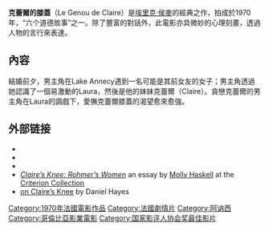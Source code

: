 '''克蕾爾的膝蓋'''（Le Genou de Claire）是[[埃里克·侯麥|埃里克·侯麥]]的經典之作，拍成於1970年，“六个道德故事”之一。除了豐富的對話外，此電影亦具微妙的心理刻畫，透過人物的言行來表達。

== 內容 ==
結婚前夕，男主角在Lake Annecy遇到一名可能是其前女友的女子；男主角透過她認識了一個易激動的Laura，然後是他的妹妹克蕾爾（Claire）。貪戀克蕾爾的男主角在Laura的調戲下，愛撫克蕾爾膝蓋的渴望愈來愈強。

== 外部链接 ==
* {{IMDb title|0065772}}
* {{Rotten Tomatoes|claires_knee}}
* {{Amg movie|9792}}
*[https://www.criterion.com/current/posts/438-claire-s-knee-rohmer-s-women ''Claire’s Knee: Rohmer’s Women''] {{Wayback|url=https://www.criterion.com/current/posts/438-claire-s-knee-rohmer-s-women |date=20210124225031 }} an essay by [[Molly_Haskell|Molly Haskell]] at the [[Criterion_Collection|Criterion Collection]]
* [http://www.sensesofcinema.com/2005/cteq/claires_knee/ on Claire’s Knee] {{Wayback|url=http://www.sensesofcinema.com/2005/cteq/claires_knee/ |date=20210225025956 }} by Daniel Hayes

{{艾力·侯麥}}
{{國家影評人協會獎最佳影片}}
{{國家評論協會獎最佳外語片}}
[[Category:1970年法國電影作品|Category:1970年法國電影作品]]
[[Category:法國劇情片|Category:法國劇情片]]
[[Category:阿讷西|Category:阿讷西]]
[[Category:哥倫比亞影業電影|Category:哥倫比亞影業電影]]
[[Category:国家影评人协会奖最佳影片|Category:国家影评人协会奖最佳影片]]